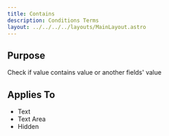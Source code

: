 ```yaml
---
title: Contains
description: Conditions Terms
layout: ../../../../layouts/MainLayout.astro
---
```


## Purpose

Check if value contains value or another fields' value

## Applies To

- Text
- Text Area
- Hidden
